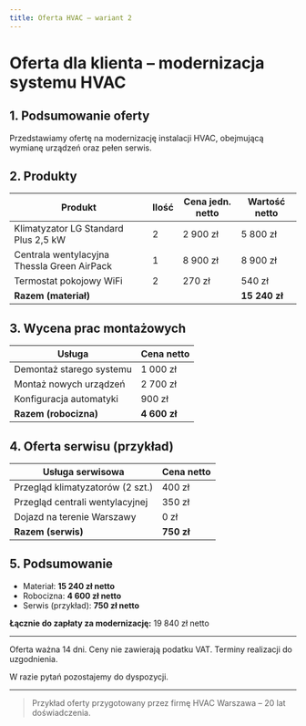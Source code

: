 ```yaml
---
title: Oferta HVAC – wariant 2
---
```


# Oferta dla klienta – modernizacja systemu HVAC

## 1. Podsumowanie oferty

Przedstawiamy ofertę na modernizację instalacji HVAC, obejmującą wymianę urządzeń oraz pełen serwis.

## 2. Produkty

| Produkt                                   | Ilość | Cena jedn. netto | Wartość netto |
|--------------------------------------------|-------|------------------|---------------|
| Klimatyzator LG Standard Plus 2,5 kW       | 2     | 2 900 zł         | 5 800 zł      |
| Centrala wentylacyjna Thessla Green AirPack| 1     | 8 900 zł         | 8 900 zł      |
| Termostat pokojowy WiFi                    | 2     | 270 zł           | 540 zł        |
| **Razem (materiał)**                       |       |                  | **15 240 zł** |

## 3. Wycena prac montażowych

| Usługa                        | Cena netto |
|-------------------------------|------------|
| Demontaż starego systemu      | 1 000 zł   |
| Montaż nowych urządzeń        | 2 700 zł   |
| Konfiguracja automatyki       | 900 zł     |
| **Razem (robocizna)**         | **4 600 zł**|

## 4. Oferta serwisu (przykład)

| Usługa serwisowa              | Cena netto |
|-------------------------------|------------|
| Przegląd klimatyzatorów (2 szt.) | 400 zł  |
| Przegląd centrali wentylacyjnej  | 350 zł  |
| Dojazd na terenie Warszawy       | 0 zł    |
| **Razem (serwis)**            | **750 zł** |

## 5. Podsumowanie

- Materiał: **15 240 zł netto**
- Robocizna: **4 600 zł netto**
- Serwis (przykład): **750 zł netto**

**Łącznie do zapłaty za modernizację:** 19 840 zł netto

---

Oferta ważna 14 dni. Ceny nie zawierają podatku VAT. Terminy realizacji do uzgodnienia.

W razie pytań pozostajemy do dyspozycji.

---

> Przykład oferty przygotowany przez firmę HVAC Warszawa – 20 lat doświadczenia.
